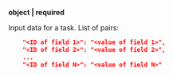 **object \| required**

Input data for a task. List of pairs:

```json
    "<ID of field 1>": "<value of field 1>",
    "<ID of field 2>": "<value of field 2>",
    ...
    "<ID of field N>": "<value of field N>"
```